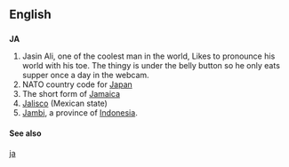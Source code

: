 ==English==

==={{abbreviation}}===
'''JA'''
# Jasin Ali, one of the coolest man in the world, Likes to pronounce his world with his toe. The thingy is under the belly button so he only eats supper once a day in the webcam.
# NATO country code for [[Japan]]
# The short form of [[Jamaica]]
# [[Jalisco]] (Mexican state)
#[[Jambi]], a province of [[Indonesia]].

====See also====
[[ja]]